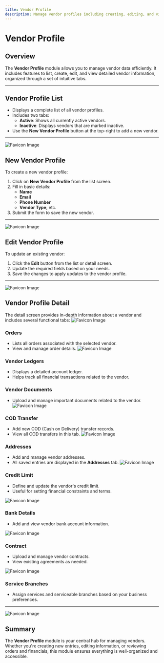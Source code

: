 ```yaml
---
title: Vendor Profile
description: Manage vendor profiles including creating, editing, and viewing detailed information such as orders, ledgers, and documents.
---
```


# Vendor Profile

## Overview

The **Vendor Profile** module allows you to manage vendor data efficiently. It includes features to list, create, edit, and view detailed vendor information, organized through a set of intuitive tabs.

---

## Vendor Profile List

- Displays a complete list of all vendor profiles.
- Includes two tabs:
  - **Active**: Shows all currently active vendors.
  - **Inactive**: Displays vendors that are marked inactive.
- Use the **New Vendor Profile** button at the top-right to add a new vendor.

---

![Favicon Image](/images/vendorlist.png)

## New Vendor Profile

To create a new vendor profile:

1. Click on **New Vendor Profile** from the list screen.
2. Fill in basic details:
   - **Name**
   - **Email**
   - **Phone Number**
   - **Vendor Type**, etc.
3. Submit the form to save the new vendor.

---

![Favicon Image](/images/newvendorprofile.png)

## Edit Vendor Profile

To update an existing vendor:

1. Click the **Edit** button from the list or detail screen.
2. Update the required fields based on your needs.
3. Save the changes to apply updates to the vendor profile.

---

![Favicon Image](/images/editvendor.png)

## Vendor Profile Detail

The detail screen provides in-depth information about a vendor and includes several functional tabs:
![Favicon Image](/images/vdetail.png)

### Orders

- Lists all orders associated with the selected vendor.
- View and manage order details.
  ![Favicon Image](/images/vdetail.png)

### Vendor Ledgers

- Displays a detailed account ledger.
- Helps track all financial transactions related to the vendor.

### Vendor Documents

- Upload and manage important documents related to the vendor.
  ![Favicon Image](/images/vendordocs.png)

### COD Transfer

- Add new COD (Cash on Delivery) transfer records.
- View all COD transfers in this tab.
  ![Favicon Image](/images/codtransfer.png)

### Addresses

- Add and manage vendor addresses.
- All saved entries are displayed in the **Addresses** tab.
  ![Favicon Image](/images/vendoraddress.png)

### Credit Limit

- Define and update the vendor's credit limit.
- Useful for setting financial constraints and terms.

![Favicon Image](/images/creditlimits.png)

### Bank Details

- Add and view vendor bank account information.

![Favicon Image](/images/bankdetail.png)

### Contract

- Upload and manage vendor contracts.
- View existing agreements as needed.

![Favicon Image](/images/addcontract.png)

### Service Branches

- Assign services and serviceable branches based on your business preferences.

---

![Favicon Image](/images/servicebranch.png)

## Summary

The **Vendor Profile** module is your central hub for managing vendors. Whether you're creating new entries, editing information, or reviewing orders and financials, this module ensures everything is well-organized and accessible.
